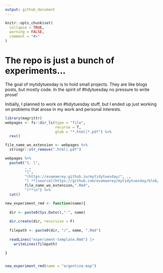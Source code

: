 ```yaml
---
output: github_document
---
```

   
<!-- README.md is generated from README.Rmd. Please edit that file --> 
 
  
```r
knitr::opts_chunk$set(      
  collapse = TRUE,
  warning = FALSE,  
  comment = "#>"          
)        

```

# The repo is just a bunch of experiments... 
 
<!-- badges: start -->
<!-- badges: end -->  

The goal of mytidytuesday is to hold small projects.  They are like blogs posts, but mostly code.  In the spirit of #tidytuesday no pressure to write prose!  

Initially, I planned to work on #tidytuesday stuff, but I ended up just working on problems that arose in my work and personal interests.  

```r
library(magrittr)
webpages <- fs::dir_ls(type = "file", 
                       recurse = T, 
                       glob = "*.html|*.pdf") %>% 
  rev()

file_name_wo_extension <- webpages %>% 
  stringr::str_remove(".html|.pdf")

webpages %>%    
  paste0("1. [",
         . ,
         "]",
         "(https://evamaerey.github.io/mytidytuesday/", ., 
         ") **[source](https://github.com/evamaerey/mytidytuesday/blob/master/",
         file_name_wo_extension,".Rmd",
         ")**\n") %>% 
  cat()     
```
 
 


  
```r
new_experiment_rmd <- function(name){
  
  dir <- paste0(Sys.Date(),"-", name)
  
  dir.create(dir, recursive = F)
  
  filepath <- paste0(dir, "/", name, ".Rmd")
  
  readLines("experiment-template.Rmd") |> 
    writeLines(filepath)

}   

  
new_experiment_rmd(name = "argentina-map")


```

